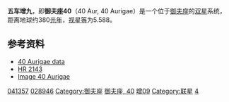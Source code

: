 {{Starbox begin |
   name=五车增九（御夫座40）<br>40 Aurigae }}
{{Starbox observe |
  epoch=J2000 |
  ra=06<sup>h</sup> 06<sup>m</sup> 35.0977<sup>s</sup> |
  dec= +38° 28′ 57.519″ |
  appmag_v=5.353 |
  constell= [[御夫座|御夫座]] | 
  星官=[[五车|五车]] ([[毕宿|毕宿]])}}
{{Starbox character |
 class=A4m |
 r-i = 0.09 |
 v-r =  |
 b-v = 0.25 |
 u-b = 0.15 |
  variable= }}
{{Starbox astrometry |
  radial_v= |
  prop_mo_ra=10.76 |
  prop_mo_dec=-52.7 |
  parallax=8.57 |
  p_error=0.84 |
  absmag_v=5.588 }}
{{Starbox detail|
  mass=3,1 |
  radius=2,1 |
  luminosity=40 | 
  temperature=7,500–10,000 |
  metal= |
  gravity= |
  rotation=26 km/s<br>0,01121 年 |
  age= }}
{{Starbox visbin |
  name=五车增九B |
  period= |
  axis= |
  eccentricity= |
  inclination= |
  node= |
  periastron= }}
{{Starbox catalog |
  names=[[Henry_Draper_Catalogue|HD]] 41357, [[GCRV|GCRV]] 3828, [[IRAS|IRAS]] 06031+3829, [[SBC7|SBC7]] 265, [[2MASS|2MASS]] J06063509+3828578, [[Astronomische_Gesellschaft_Katalog|AG]]+38° 663, [[Guide_Star_Catalog|GSC]] 02925-00806, [[General_Catalogue_of_Trigonometric_Stellar_Parallaxes|PLX]] 1403, [[TD1_Catalog_of_Stellar_Ultraviolet_Fluxes|TD1]] 5967, [[Bonner_Durchmusterung|BD]]+38° 1377, [[Hipparcos_Input_Catalogue|HIC]] 28946, [[PPM_Star_Catalogue|PPM Star Catalogue]] 71223, [[Tycho_Catalogue|TYC]] 2925-806-1, [[FK5|FK5]] 2465, [[Hipparcos_Catalogue|HIP]] 28946, [[Catalogue_of_rotational_velocities_of_the_stars|ROT]] 972, [[Photoelectric_Catalogue|UBV]] 6148, [[Boss_General_Catalogue|GC]] 7723, [[Bright_Star_Catalogue|HR]] 2143, [[Smithsonian_Astrophysical_Observatory_Star_Catalog|SAO]] 58749, [[uvby98|uvby98]] 100041357. }}
{{Starbox reference |
  Simbad=HD+41357
| ARICNS = }}
{{Starbox end}}
'''五车增九'''，即'''御夫座40'''（40 Aur, 40 Aurigae）是一个位于[[御夫座|御夫座]]的[[双星|双星]]系统，距离地球约380[[光年|光年]]，[[视星等|视星等]]为5.588。

==参考资料==
* [http://www.alcyone-software.com/SIT/bsc/HR2143.html 40 Aurigae data]{{Wayback|url=http://www.alcyone-software.com/SIT/bsc/HR2143.html |date=20200915005630 }}
* [http://webviz.u-strasbg.fr/viz-bin/VizieR-S?HR%202143 HR 2143]{{Wayback|url=http://webviz.u-strasbg.fr/viz-bin/VizieR-S?HR%202143 |date=20160303194705 }}
* [http://aladin.u-strasbg.fr/AladinPreview?-c=06+06+35.0977%2B38+28+57.519&ident=HD++41357&submit=Aladin+previewer Image 40 Aurigae]

{{Stars of Auriga}}
{{星官|五车|5|19}}
[[Category:HD和HDE天體|041357]]
[[Category:HIP天體|028946]]
[[Category:御夫座|Category:御夫座]]
[[Category:佛氏天體|御夫座, 40]]
[[Category:五车_(星官)|增09]]
[[Category:联星|Category:联星]]
[[Category:未分類恆星|4]]

{{Binary-star-stub}}